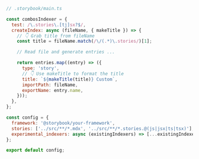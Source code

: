 ```js
// .storybook/main.ts

const combosIndexer = {
  test: /\.stories\.[tj]sx?$/,
  createIndex: async (fileName, { makeTitle }) => {
    // 👇 Grab title from fileName
    const title = fileName.match(/\/(.*)\.stories/)[1];

    // Read file and generate entries ...

    return entries.map((entry) => ({
      type: 'story',
      // 👇 Use makeTitle to format the title
      title: `${makeTitle(title)} Custom`,
      importPath: fileName,
      exportName: entry.name,
    }));
  },
};

const config = {
  framework: '@storybook/your-framework',
  stories: ['../src/**/*.mdx', '../src/**/*.stories.@(js|jsx|ts|tsx)'],
  experimental_indexers: async (existingIndexers) => [...existingIndexers, combosIndexer];
};

export default config;
```
